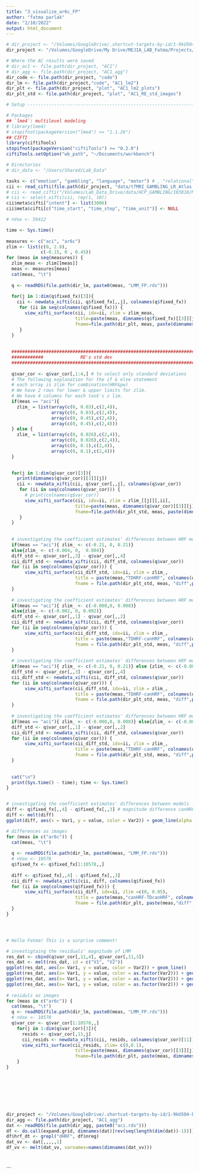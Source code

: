 ```yaml
---
title: "3_visualize_ar6c_FP"
author: "fatma parlak"
date: "2/10/2022"
output: html_document
---
```




```r
# dir_project <- "/Volumes/GoogleDrive/.shortcut-targets-by-id/1-9kU5O4-bU0AeEZKukSvz4jbvolppJGG/ddpham/Prewhitening-Paper"
dir_project <- "/Volumes/GoogleDrive/My Drive/MEJIA_LAB_Fatma/Projects/Prewhitening_Paper"

# Where the AC results were saved
# dir_ac1 <- file.path(dir_project, "AC1")
# dir_agg <- file.path(dir_project, "AC1_agg")
dir_code <- file.path(dir_project, "code")
dir_lm <- file.path(dir_project,"code", "AC1_lm2")
dir_plt <- file.path(dir_project, "plot", "AC1_lm2_plots")
dir_plt_std <- file.path(dir_project, "plot", "AC1_RE_std_images")

# Setup ---------------------------------------------------------------------------------

# Packages
## `lme4`: multilevel modeling
# library(lme4)
# stopifnot(packageVersion("lme4") >= "1.1.26")
## CIFTI
library(ciftiTools)
stopifnot(packageVersion("ciftiTools") >= "0.2.0")
ciftiTools.setOption("wb_path", "~/Documents/workbench")

# Directories
# dir_data <- "/Users/Shared/Lab_Data"

tasks <- c("emotion", "gambling", "language", "motor") # , "relational", "social")
cii <- read_cifti(file.path(dir_project, "data/tfMRI_GAMBLING_LR_Atlas.dtseries.nii"), resamp_res = 6000)
# cii <- read_cifti("/Volumes/Lab_Data_Drive/data/HCP_GAMBLING/103818/MNINonLinear/Results/tfMRI_GAMBLING_LR/tfMRI_GAMBLING_LR_Atlas.dtseries.nii", resamp_res = 6000)
# cii <- select_xifti(cii, rep(1, 10))
cii$meta$cifti["intent"] <- list(3006)
cii$meta$cifti[c("time_start", "time_step", "time_unit")] <- NULL
```

```r
# nVox <- 59412

time <- Sys.time()
  
measures <- c("aci", "ar6c")
zlim <- list(c(0, 2.8),
             c(-0.15, 0 , 0.45))
for (meas in seq(measures)) {
  zlim_meas <- zlim[[meas]]
  meas <- measures[meas]
  cat(meas, "\t")
  
  q <- readRDS(file.path(dir_lm, paste0(meas, "LMM_FP.rds")))
  
  for(j in 1:dim(q$fixed_fx)[3]){
    cii <- newdata_xifti(cii, q$fixed_fx[,,j], colnames(q$fixed_fx))
     for (ii in seq(colnames(q$fixed_fx))) { 
       view_xifti_surface(cii, idx=ii, zlim = zlim_meas, 
                          title=paste(meas, dimnames(q$fixed_fx)[[3]][j], colnames(q$fixed_fx)[ii], sep=" "), 
                          fname=file.path(dir_plt, meas, paste(dimnames(q$fixed_fx)[[3]][j], colnames(q$fixed_fx)[ii], sep="_"))) 
     }
  }
  
  
  ##############################################################################
  ############              RE's std dev                                ########
  ##############################################################################
  
  q$var_cor <- q$var_cor[,1:4,] # to select only standard deviations
  # The following explanation for the if & else statement
  # each array is zlim for combination(HRF&pw)
  # We have 2 rows for lower & upper limits for zlim.
  # We have 4 columns for each task's z lim.
  if(meas == "aci"){  
    zlim_ = list(array(c(0, 0.03),c(2,4)),
                 array(c(0, 0.03),c(2,4)), 
                 array(c(0, 0.45),c(2,4)),
                 array(c(0, 0.45),c(2,4)))
  } else {
    zlim_ = list(array(c(0, 0.026),c(2,4)),
                 array(c(0, 0.026),c(2,4)), 
                 array(c(0, 0.1),c(2,4)),
                 array(c(0, 0.1),c(2,4)))
  }
  

  for(j in 1:dim(q$var_cor)[3]){
    print(dimnames(q$var_cor)[[3]][j])
    cii <- newdata_xifti(cii, q$var_cor[,,j], colnames(q$var_cor))
     for (ii in seq(colnames(q$var_cor))) { 
       # print(colnames(q$var_cor))
       view_xifti_surface(cii, idx=ii, zlim = zlim_[[j]][,ii], 
                          title=paste(meas, dimnames(q$var_cor)[[3]][j], colnames(q$var_cor)[ii], sep=" "), 
                          fname=file.path(dir_plt_std, meas, paste(dimnames(q$var_cor)[[3]][j], colnames(q$var_cor)[ii], sep="_"))) 
     }
  }
  
  
  # investigating the coefficient estimates' differences between HRF modeling in npw (AR6c)
  if(meas == "aci"){ zlim_ <- c(-0.21, 0, 0.21)}
  else{zlim_ <- c(-0.004, 0,  0.004)}
  diff_std <- q$var_cor[,,3] - q$var_cor[,,4]
  cii_diff_std <- newdata_xifti(cii, diff_std, colnames(q$var_cor))
  for (ii in seq(colnames(q$var_cor))) { 
       view_xifti_surface(cii_diff_std, idx=ii, zlim = zlim_,
                          title = paste(meas,"TDHRF-canHRF", colnames(q$var_cor)[ii], sep=" "), 
                          fname = file.path(dir_plt_std, meas, "diff",paste("npw", colnames(q$var_cor)[ii], sep="_")))
  }
  
  # investigating the coefficient estimates' differences between HRF modeling in with pw (AR6c)
  if(meas == "aci"){ zlim_ <- c(-0.008,0, 0.008)}
  else{zlim_ <- c(-0.002, 0, 0.002)}
  diff_std <- q$var_cor[,,1] - q$var_cor[,,2]
  cii_diff_std <- newdata_xifti(cii, diff_std, colnames(q$var_cor))
  for (ii in seq(colnames(q$var_cor))) { 
       view_xifti_surface(cii_diff_std, idx=ii, zlim = zlim_,
                          title = paste(meas,"TDHRF-canHRF", colnames(q$var_cor)[ii], sep=" "), 
                          fname = file.path(dir_plt_std, meas, "diff",paste("pw", colnames(q$var_cor)[ii], sep="_")))
  }
  
  # investigating the coefficient estimates' differences between HRF modeling in npw (ACI)
  if(meas == "aci"){ zlim_ <- c(-0.21, 0, 0.21)} else {zlim_ <- c(-0.004, 0,  0.004) }
  diff_std <- q$var_cor[,,3] - q$var_cor[,,4]
  cii_diff_std <- newdata_xifti(cii, diff_std, colnames(q$var_cor))
  for (ii in seq(colnames(q$var_cor))) { 
       view_xifti_surface(cii_diff_std, idx=ii, zlim = zlim_,
                          title = paste(meas,"TDHRF-canHRF", colnames(q$var_cor)[ii], sep=" "), 
                          fname = file.path(dir_plt_std, meas, "diff",paste("npw", colnames(q$var_cor)[ii], sep="_")))
  }
  
  # investigating the coefficient estimates' differences between HRF modeling in with pw (ACI)
  if(meas == "aci"){ zlim_ <- c(-0.008,0, 0.008)} else{zlim_ <- c(-0.002, 0, 0.002)}
  diff_std <- q$var_cor[,,1] - q$var_cor[,,2]
  cii_diff_std <- newdata_xifti(cii, diff_std, colnames(q$var_cor))
  for (ii in seq(colnames(q$var_cor))) { 
       view_xifti_surface(cii_diff_std, idx=ii, zlim = zlim_,
                          title = paste(meas,"TDHRF-canHRF", colnames(q$var_cor)[ii], sep=" "), 
                          fname = file.path(dir_plt_std, meas, "diff",paste("pw", colnames(q$var_cor)[ii], sep="_")))
  }
  
  
  cat("\n")
  print(Sys.time() - time); time <- Sys.time()
}


# investigating the coefficient estimates' differences between models
diff <- q$fixed_fx[,,4] - q$fixed_fx[,,3] # magnitude difference canHRF- TDcanHRF with no pw on both cases 
diff <- melt(diff)
ggplot(diff, aes(x = Var1, y = value, color = Var2)) + geom_line(alpha = 0.4) + facet_wrap(~Var2)

# differences as images
for (meas in c("ar6c")) {
  cat(meas, "\t")
  
  q <- readRDS(file.path(dir_lm, paste0(meas, "LMM_FP.rds")))
  # nVox <- 10578
  q$fixed_fx <- q$fixed_fx[1:10578,,]
  
  diff <- q$fixed_fx[,,4] - q$fixed_fx[,,3]
  cii_diff <- newdata_xifti(cii, diff, colnames(q$fixed_fx))
  for (ii in seq(colnames(q$fixed_fx))) { 
       view_xifti_surface(cii_diff, idx=ii, zlim =c(0, 0.05),
                          title = paste(meas,"canHRF-TDcanHRF", colnames(q$fixed_fx)[ii], sep=" "), 
                          fname = file.path(dir_plt, paste(meas,"diff", colnames(q$fixed_fx)[ii], sep="_")))
  }
}




# Hello Fatma! This is a surprise comment!

# investigtaing the residuals' magnitude of LMM
res_dat <- cbind(q$var_cor[,11,4], q$var_cor[,11,3])
res_dat <- melt(res_dat, id = c("V1", "V2"))
ggplot(res_dat, aes(x= Var1, y = value, color = Var2)) + geom_line()
ggplot(res_dat, aes(x= Var1, y = value, color = as.factor(Var2))) + geom_line()
ggplot(res_dat, aes(x= Var1, y = value, color = as.factor(Var2))) + geom_line(alpha = 0.4)
ggplot(res_dat, aes(x= Var1, y = value, color = as.factor(Var2))) + geom_line("line")
 
# residuls as images
for (meas in c("ar6c")) {
  cat(meas, "\t")
  q <- readRDS(file.path(dir_lm, paste0(meas, "LMM_FP.rds")))
  # nVox <- 10578
  q$var_cor <- q$var_cor[1:10578,,]
    for(j in 1:dim(q$var_cor)[3]){
      resids <- q$var_cor[,11,j]
      cii_resids <- newdata_xifti(cii, resids, colnames(q$var_cor)[11])
      view_xifti_surface(cii_resids, zlim= c(0,0.1),
                          title=paste(meas, dimnames(q$var_cor)[[3]][j], colnames(q$var_cor)[11], sep=" "), 
                          fname=file.path(dir_plt, paste(meas, dimnames(q$var_cor)[[3]][j], colnames(q$var_cor)[11], sep="_")))
    }
}








dir_project <- "/Volumes/GoogleDrive/.shortcut-targets-by-id/1-9kU5O4-bU0AeEZKukSvz4jbvolppJGG/ddpham/Prewhitening-Paper"
dir_agg <- file.path(dir_project, "AC1_agg")
dat <- readRDS(file.path(dir_agg, paste0("aci.rds")))
df <- do.call(expand.grid, dimnames(dat)[rev(seq(length(dim(dat))-1))])
df$hrf_dt <- grepl("dHRF", df$nreg)
dat_vv <- dat[,,,,,1]
df_vv <- melt(dat_vv, varnames=names(dimnames(dat_vv)))




```

```


